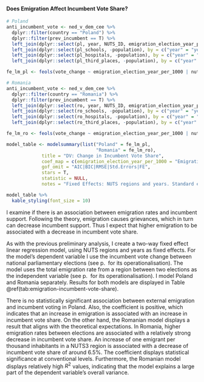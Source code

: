 #### Does Emigration Affect Incumbent Vote Share?

```r
# Poland
anti_incumbent_vote <- ned_v_dem_cee %>% 
  dplyr::filter(country == "Poland") %>%
  dplyr::filter(prev_incumbent == T) %>%
  left_join(dplyr::select(pl, year, NUTS_ID, emigration_election_year_per_1000), by = c("year" = "year", "nuts2016" = "NUTS_ID")) %>%
  left_join(dplyr::select(pl_schools, -population), by = c("year" = "year", "nuts2016" = "NUTS_ID")) %>%
  left_join(dplyr::select(pl_hospitals, -population), by = c("year" = "year", "nuts2016" = "NUTS_ID")) %>% 
  left_join(dplyr::select(pl_third_places, -population), by = c("year" = "year", "nuts2016" = "NUTS_ID"))

fe_lm_pl <- feols(vote_change ~ emigration_election_year_per_1000 | nuts2016 + year, data = anti_incumbent_vote)

# Romania
anti_incumbent_vote <- ned_v_dem_cee %>% 
  dplyr::filter(country == "Romania") %>%
  dplyr::filter(prev_incumbent == T) %>%
  left_join(dplyr::select(ro, year, NUTS_ID, emigration_election_year_per_1000), by = c("year" = "year", "nuts2016" = "NUTS_ID")) %>%
  left_join(dplyr::select(ro_schools, -population), by = c("year" = "year", "nuts2016" = "NUTS_ID")) %>%
  left_join(dplyr::select(ro_hospitals, -population), by = c("year" = "year", "nuts2016" = "NUTS_ID")) %>% 
  left_join(dplyr::select(ro_third_places, -population), by = c("year" = "year", "nuts2016" = "NUTS_ID"))

fe_lm_ro <- feols(vote_change ~ emigration_election_year_per_1000 | nuts2016 + year, data = anti_incumbent_vote)
```

```r
model_table <- modelsummary(list("Poland" = fe_lm_pl,
                                 "Romania" = fe_lm_ro),
             title = "DV: Change in Incumbent Vote Share",
             coef_map = c(emigration_election_year_per_1000 = "Emigration since last election"),
             gof_omit = "AIC|BIC|RMSE|Std.Errors|FE",
             stars = T,
             statistic = NULL,
             notes = "Fixed Effects: NUTS regions and years. Standard errors are grouped by NUTS region.")

model_table %>%
  kable_styling(font_size = 10)
```

I examine if there is an association between emigration rates and incumbent support. Following the theory, emigration causes grievances, which in turn can decrease incumbent support. Thus I expect that higher emigration to be associated with a decrease in incumbent vote share.

As with the previous preliminary analysis, I create a two-way fixed effect linear regression model, using NUTS regions and years as fixed effects. For the model’s dependent variable I use the incumbent vote change between national parliamentary elections (see p. \pageref{passage:incumbent-vote-share-change} for its operationalisation). The model uses the total emigration rate from a region between two elections as the independent variable (see p. \pageref{passage:emigration-rate} for its operationalisation). I model Poland and Romania separately. Results for both models are displayed in Table \@ref(tab:emigration-incumbent-vote-share).

There is no statistically significant association between external emigration and incumbent voting in Poland. Also, the coefficient is positive, which indicates that an increase in emigration is associated with an increase in incumbent vote share. On the other hand, the Romanian model displays a result that aligns with the theoretical expectations. In Romania, higher emigration rates between elections are associated with a relatively strong decrease in incumbent vote share. An increase of one emigrant per thousand inhabitants in a NUTS3 region is associated with a decrease of incumbent vote share of around $6.5\%$. The coefficient displays statistical significance at conventional levels. Furthermore, the Romanian model displays relatively high $R^2$ values, indicating that the model explains a large part of the dependent variable's overall variance.
